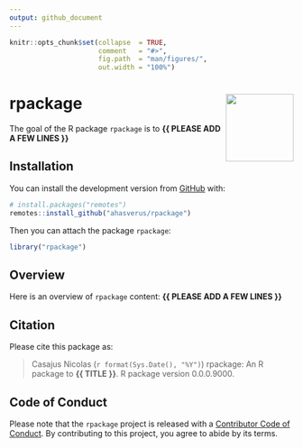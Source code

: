 ```yaml
---
output: github_document
---
```


<!-- README.md is generated from README.Rmd. Please edit that file -->


```r
knitr::opts_chunk$set(collapse  = TRUE,
                      comment   = "#>",
                      fig.path  = "man/figures/",
                      out.width = "100%")
```



rpackage <img src="man/figures/package-sticker.png" align="right" style="float:right; height:120px;"/>
=========================================================

<!-- badges: start -->
<!-- badges: end -->


The goal of the R package `rpackage` is to **{{ PLEASE ADD A FEW LINES }}**



## Installation

You can install the development version from [GitHub](https://github.com/) with:

```r
# install.packages("remotes")
remotes::install_github("ahasverus/rpackage")
```

Then you can attach the package `rpackage`:

```r
library("rpackage")
```



## Overview

Here is an overview of `rpackage` content: **{{ PLEASE ADD A FEW LINES }}**



## Citation

Please cite this package as: 

> Casajus Nicolas (`r format(Sys.Date(), "%Y")`) rpackage: An R 
package to **{{ TITLE }}**. R package version 0.0.0.9000.



## Code of Conduct

Please note that the `rpackage` project is released with a 
[Contributor Code of Conduct](https://contributor-covenant.org/version/2/0/CODE_OF_CONDUCT.html). 
By contributing to this project, you agree to abide by its terms.
